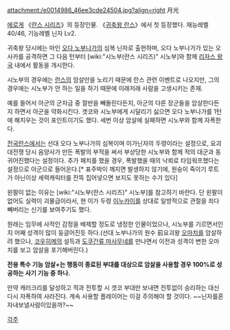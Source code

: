 attachment:/e0014986_46ee3cde24504.jpg?align=right 月光

[[에로게]] 《[[란스 시리즈]]》의 등장인물. 《[[귀축왕 란스]]》에서 첫 등장했다. 재능레벨 40/46, 기능레벨 닌자 Lv2.

귀축왕 당시에는 마인 [[오다 노부나가]]의 심복 닌자로 출현하며, 오다 노부나가가 있는 오사카를 공격하면 그 다음 턴부터 [wiki:"시노부(란스 시리즈)" 시노부]와 함께 [[리자스 왕국]] 내에서 활동을 개시한다.

시노부의 경우에는 [[란스]]의 암살만을 노리기 때문에 란스 관련 이벤트로 나오지만, 그의 경우에는 시노부가 안 하는 일을 하기 때문에 이래저래 사람을 고생시키는 존재.

예를 들어서 아군의 군자금 중 절반을 빼돌린다든지, 아군의 다른 장군들을 암살한다든지 하면서 아군을 약화시킨다. 겟코와 시노부에게 시달리기 싫으면 오다 노부나가를 1턴에 해치우는 것이 포인트이기도 했다. 세번 이상 암살에 실패하면 시노부와 함께 자폭한다.

[[전국란스]]에서는 선대 오다 노부나가의 심복이며 이가닌자의 두령이라는 설정으로, 요괴대전쟁 당시 음양사가 만든 폭발의 부적을 써서 부상당한 시노부와 함께 적의 대군과 동귀어진했다는 설정이다. 추가 패치를 했을 경우, 폭발했을 때의 낙뢰로 타임워프했다는 설정으로 아군으로 들어온다.[* 표주박이 깨지면 발생하지 않기에, 원숭이 죽이기 루트가 아닌이상 세력캐릭터를 잔뜩 집어넣으면 보지도 못하는 수가 있다]

왼팔이 없는 이유는 [wiki:"시노부(란스 시리즈)" 시노부]를 참고하기 바란다. 단 왼팔이 없어도 실력이 괴물급이라서, 현 이가 두령 [[이누카이]]를 상대로 일방적으로 관절을 죄다 빼버리는 신기를 보여주기도 했다.

원래는 임무에 사적인 감정을 배제할 정도로 냉정한 인물이었으나, 시노부를 기르면서인지 어째 성격이 많이 둥글어진듯 하다.(선대 노부나가의 원수 前요괴왕 [[오마치]]를 암살하려 했으나, [[코우히메]]의 설득과 [[도쿠간류 마사무네]]를 만나면서 이전과 성격이 변한 오마치를 보고 암살을 포기해버린다.) 

'''전용 특수 기능 암살+는 행동이 종료된 부대를 대상으로 암살을 사용할 경우 100%로 성공하는 사기 기능 중 하나.'''

만약 캐러크리를 달성하고 적과 전투할 시 겟코 부대만 보내면 전투없이 승리하는 대신 다시 자폭하여 사라진다. 계속 사용할 플레이어는 이걸 주의해야 할 것이다. ~~닌자를혼자내보낼사람이있을까?~~

[[각주]]
